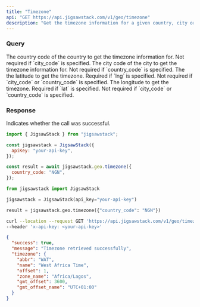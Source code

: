 ```yaml
---
title: "Timezone"
api: "GET https://api.jigsawstack.com/v1/geo/timezone"
description: "Get the timezone information for a given country, city or coordinate."
---
```


### Query

<ParamField query="country_code" type="string">
  The country code of the country to get the timezone information for. Not
  required if `city_code` is specified.
</ParamField>

<ParamField query="city_code" type="string">
  The city code of the city to get the timezone information for. Not required if
  `country_code` is specified.
</ParamField>

<ParamField query="lat" type="string">
  The the latitude to get the timezone. Required if `lng` is specified. Not
  required if `city_code` or `country_code` is specified.
</ParamField>

<ParamField query="lng" type="string">
  The longitude to get the timezone. Required if `lat` is specified. Not
  required if `city_code` or `country_code` is specified.
</ParamField>

<Snippet file="header.mdx" />

### Response

<ResponseField name="success" type="boolean">
  Indicates whether the call was successful.
</ResponseField>

<RequestExample>

```javascript Node.js
import { JigsawStack } from "jigsawstack";

const jigsawstack = JigsawStack({
  apiKey: "your-api-key",
});

const result = await jigsawstack.geo.timezone({
  country_code: "NGN",
});
```

```python Python
from jigsawstack import JigsawStack

jigsawstack = JigsawStack(api_key="your-api-key")

result = jigsawstack.geo.timezone({"country_code": "NGN"})
```

```bash cURL
curl --location --request GET 'https://api.jigsawstack.com/v1/geo/timezone' \
--header 'x-api-key: <your-api-key>'
```

</RequestExample>

<ResponseExample>

```json Response
{
  "success": true,
  "message": "Timezone retrieved successfully",
  "timezone": {
    "abbr": "WAT",
    "name": "West Africa Time",
    "offset": 1,
    "zone_name": "Africa/Lagos",
    "gmt_offset": 3600,
    "gmt_offset_name": "UTC+01:00"
  }
}
```

</ResponseExample>
